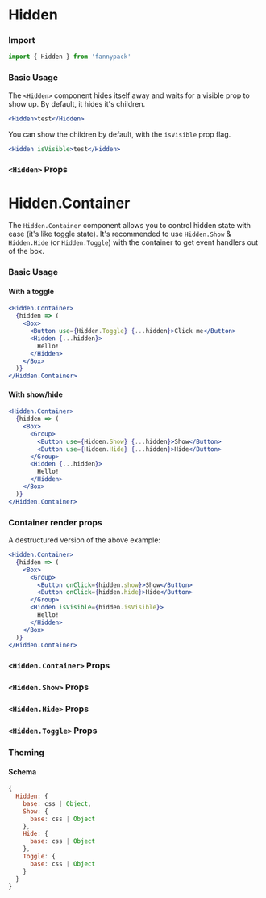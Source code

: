 
# Hidden

### Import

```jsx
import { Hidden } from 'fannypack'
```

### Basic Usage

The `<Hidden>` component hides itself away and waits for a visible prop to show up. By default, it hides it's children.

```.jsx
<Hidden>test</Hidden>
```

You can show the children by default, with the `isVisible` prop flag.

```.jsx
<Hidden isVisible>test</Hidden>
```

### `<Hidden>` Props

<PropsTable component={Hidden} />

<Divider marginTop="major-4" marginBottom="major-4" />

# Hidden.Container

The `Hidden.Container` component allows you to control hidden state with ease (it's like toggle state). It's recommended to use `Hidden.Show` & `Hidden.Hide` (or `Hidden.Toggle`) with the container to get event handlers out of the box.

### Basic Usage

#### With a toggle

```.jsx
<Hidden.Container>
  {hidden => (
    <Box>
      <Button use={Hidden.Toggle} {...hidden}>Click me</Button>
      <Hidden {...hidden}>
        Hello!
      </Hidden>
    </Box>
  )}
</Hidden.Container>
```

#### With show/hide

```.jsx
<Hidden.Container>
  {hidden => (
    <Box>
      <Group>
        <Button use={Hidden.Show} {...hidden}>Show</Button>
        <Button use={Hidden.Hide} {...hidden}>Hide</Button>
      </Group>
      <Hidden {...hidden}>
        Hello!
      </Hidden>
    </Box>
  )}
</Hidden.Container>
```

### Container render props

A destructured version of the above example:

```.jsx
<Hidden.Container>
  {hidden => (
    <Box>
      <Group>
        <Button onClick={hidden.show}>Show</Button>
        <Button onClick={hidden.hide}>Hide</Button>
      </Group>
      <Hidden isVisible={hidden.isVisible}>
        Hello!
      </Hidden>
    </Box>
  )}
</Hidden.Container>
```

### `<Hidden.Container>` Props

<PropsTable component={Hidden.Container} />

### `<Hidden.Show>` Props

<PropsTable component={Hidden.Show} />

### `<Hidden.Hide>` Props

<PropsTable component={Hidden.Hide} />

### `<Hidden.Toggle>` Props

<PropsTable component={Hidden.Toggle} />

### Theming

#### Schema

```jsx
{
  Hidden: {
    base: css | Object,
    Show: {
      base: css | Object
    },
    Hide: {
      base: css | Object
    },
    Toggle: {
      base: css | Object
    }
  }
}
```
